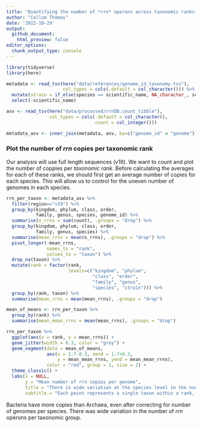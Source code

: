 ```yaml
---
title: "Quantifying the number of *rrn* operons across taxonomic ranks"
author: "Callum Thomas"
date: '2022-10-29'
output: 
  github_document:
    html_preview: false
editor_options:
  chunk_output_type: console
---
```

```r
library(tidyverse)
library(here)
```

```r
metadata <- read_tsv(here("data/references/genome_id_taxonomy.tsv"),
                     col_types = cols(.default = col_character())) %>% 
  mutate(strain = if_else(species == scientific_name, NA_character_, scientific_name)) %>% 
  select(-scientific_name)

asv <- read_tsv(here("data/processed/rrnDB.count_tibble"),
                col_types = cols(.default = col_character(),
                                 count = col_integer()))

metadata_asv <- inner_join(metadata, asv, by=c("genome_id" = "genome"))
```

### Plot the number of *rrn* copies per taxonomic rank

Our analysis will use full length sequences (v19). We want to count and plot the number of coppies per *taxonomic rank*. Before calculating the averages for each of these ranks, we should first get an average number of copies for each species. This will allow us to control for the uneven number of genomes in each species.

```r
rrn_per_taxon <- metadata_asv %>% 
  filter(region=="v19") %>% 
  group_by(kingdom, phylum, class, order,
           family, genus, species, genome_id) %>% 
  summarise(n_rrns = sum(count), .groups = "drop") %>% 
  group_by(kingdom, phylum, class, order,
           family, genus, species) %>% 
  summarise(mean_rrns = mean(n_rrns), .groups = "drop") %>% 
  pivot_longer(-mean_rrns, 
               names_to = "rank", 
               values_to = "taxon") %>% 
  drop_na(taxon) %>% 
  mutate(rank = factor(rank, 
                       levels=c("kingdom", "phylum",
                                "class", "order",
                                "family", "genus",
                                "species", "strain"))) %>% 
  group_by(rank, taxon) %>% 
  summarise(mean_rrns = mean(mean_rrns), .groups = "drop")

mean_of_means <- rrn_per_taxon %>% 
  group_by(rank) %>% 
  summarise(mean_mean_rrns = mean(mean_rrns), .groups = "drop")

rrn_per_taxon %>% 
  ggplot(aes(x = rank, y = mean_rrns)) +
  geom_jitter(width = 0.3, color = "grey") +
  geom_segment(data = mean_of_means,
               aes(x = 1:7-0.3, xend = 1:7+0.3,
                   y = mean_mean_rrns, yend = mean_mean_rrns),
               color = "red", group = 1, size = 2) +
  theme_classic() +
  labs(x = NULL, 
       y = "Mean number of rrn copies per genome",
       title = "There is wide variation at the species level in the number of\n rrn copies.",
       subtitle = "Each point represents a single taxon within a rank, numbers based on\n an average species copy number.")
```

Bacteria have more copies than Archaea, even after correcting for number of genomes per species. There was wide variation in the number of *rrn* operons per taxonomic group.